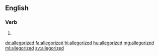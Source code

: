 ==English==

===Verb===
{{head|en|verb form}}

# {{en-past of|allegorize}}

[[de:allegorized]]
[[fa:allegorized]]
[[hi:allegorized]]
[[hu:allegorized]]
[[mg:allegorized]]
[[ml:allegorized]]
[[sv:allegorized]]